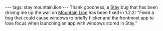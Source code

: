 ---
tags: stay mountain.lion
---
Thank goodness, a [[Stay]] bug that has been driving me up the wall on [[Mountain Lion]] has been fixed in 1.2.2: "Fixed a bug that could cause windows to briefly flicker and the frontmost app to lose focus when launching an app with windows stored in Stay."
